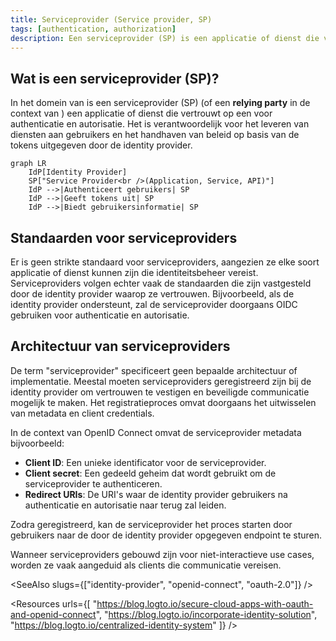 ```yaml
---
title: Serviceprovider (Service provider, SP)
tags: [authentication, authorization]
description: Een serviceprovider (SP) is een applicatie of dienst die vertrouwt op een identity provider (IdP) voor authenticatie en autorisatie.
---
```


## Wat is een serviceprovider (SP)?

In het domein van <Ref slug="iam" /> is een serviceprovider (SP) (of een **relying party** in de context van <Ref slug="openid-connect" />) een applicatie of dienst die vertrouwt op een <Ref slug="identity-provider" /> voor authenticatie en autorisatie. Het is verantwoordelijk voor het leveren van diensten aan gebruikers en het handhaven van <Ref slug="access-control" /> beleid op basis van de tokens uitgegeven door de identity provider.

```mermaid
graph LR
    IdP[Identity Provider]
    SP["Service Provider<br />(Application, Service, API)"]
    IdP -->|Authenticeert gebruikers| SP
    IdP -->|Geeft tokens uit| SP
    IdP -->|Biedt gebruikersinformatie| SP
```

## Standaarden voor serviceproviders

Er is geen strikte standaard voor serviceproviders, aangezien ze elke soort applicatie of dienst kunnen zijn die identiteitsbeheer vereist. Serviceproviders volgen echter vaak de standaarden die zijn vastgesteld door de identity provider waarop ze vertrouwen. Bijvoorbeeld, als de identity provider <Ref slug="openid-connect" /> ondersteunt, zal de serviceprovider doorgaans OIDC gebruiken voor authenticatie en autorisatie.

## Architectuur van serviceproviders

De term "serviceprovider" specificeert geen bepaalde architectuur of implementatie. Meestal moeten serviceproviders geregistreerd zijn bij de identity provider om vertrouwen te vestigen en beveiligde communicatie mogelijk te maken. Het registratieproces omvat doorgaans het uitwisselen van metadata en client credentials.

In de context van OpenID Connect omvat de serviceprovider metadata bijvoorbeeld:

- **Client ID**: Een unieke identificator voor de serviceprovider.
- **Client secret**: Een gedeeld geheim dat wordt gebruikt om de serviceprovider te authenticeren.
- **<Ref slug="redirect-uri">Redirect URIs</Ref>**: De URI's waar de identity provider gebruikers na authenticatie en autorisatie naar terug zal leiden.

Zodra geregistreerd, kan de serviceprovider het <Ref slug="authentication" /> proces starten door gebruikers naar de door de identity provider opgegeven endpoint te sturen.

Wanneer serviceproviders gebouwd zijn voor niet-interactieve use cases, worden ze vaak aangeduid als <Ref slug="client">clients</Ref> die <Ref slug="machine-to-machine" /> communicatie vereisen.

<SeeAlso slugs={["identity-provider", "openid-connect", "oauth-2.0"]} />

<Resources
  urls={[
    "https://blog.logto.io/secure-cloud-apps-with-oauth-and-openid-connect",
    "https://blog.logto.io/incorporate-identity-solution",
    "https://blog.logto.io/centralized-identity-system"
  ]}
/>
